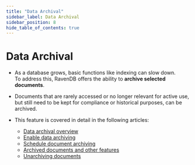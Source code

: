 ```yaml
---
title: "Data Archival"
sidebar_label: Data Archival
sidebar_position: 8
hide_table_of_contents: true
---
```



# Data Archival
<Admonition type="note" title="Note">

* As a database grows, basic functions like indexing can slow down.  
  To address this, RavenDB offers the ability to **archive selected documents**.  
 
* Documents that are rarely accessed or no longer relevant for active use,  
  but still need to be kept for compliance or historical purposes, can be archived.

* This feature is covered in detail in the following articles:
  * [Data archival overview](../../../data-archival/overview.mdx)
  * [Enable data archiving](../../../data-archival/enable-data-archiving.mdx)
  * [Schedule document archiving](../../../data-archival/schedule-document-archiving.mdx)
  * [Archived documents and other features](../../../data-archival/archived-documents-and-other-features.mdx)
  * [Unarchiving documents](../../../data-archival/unarchiving-documents.mdx)

</Admonition>
